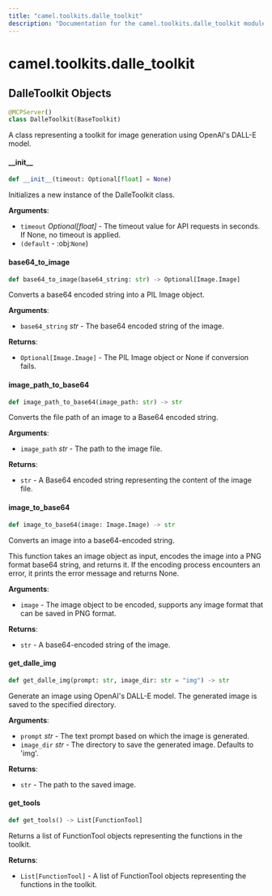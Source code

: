 ```yaml
---
title: "camel.toolkits.dalle_toolkit"
description: "Documentation for the camel.toolkits.dalle_toolkit module"
---
```


<a id="camel.toolkits.dalle_toolkit"></a>

# camel.toolkits.dalle\_toolkit

<a id="camel.toolkits.dalle_toolkit.DalleToolkit"></a>

## DalleToolkit Objects

```python
@MCPServer()
class DalleToolkit(BaseToolkit)
```

A class representing a toolkit for image generation using OpenAI's
DALL-E model.

<a id="camel.toolkits.dalle_toolkit.DalleToolkit.__init__"></a>

#### \_\_init\_\_

```python
def __init__(timeout: Optional[float] = None)
```

Initializes a new instance of the DalleToolkit class.

**Arguments**:

- `timeout` _Optional[float]_ - The timeout value for API requests
  in seconds. If None, no timeout is applied.
- `(default` - :obj:`None`)

<a id="camel.toolkits.dalle_toolkit.DalleToolkit.base64_to_image"></a>

#### base64\_to\_image

```python
def base64_to_image(base64_string: str) -> Optional[Image.Image]
```

Converts a base64 encoded string into a PIL Image object.

**Arguments**:

- `base64_string` _str_ - The base64 encoded string of the image.
  

**Returns**:

- `Optional[Image.Image]` - The PIL Image object or None if conversion
  fails.

<a id="camel.toolkits.dalle_toolkit.DalleToolkit.image_path_to_base64"></a>

#### image\_path\_to\_base64

```python
def image_path_to_base64(image_path: str) -> str
```

Converts the file path of an image to a Base64 encoded string.

**Arguments**:

- `image_path` _str_ - The path to the image file.
  

**Returns**:

- `str` - A Base64 encoded string representing the content of the image
  file.

<a id="camel.toolkits.dalle_toolkit.DalleToolkit.image_to_base64"></a>

#### image\_to\_base64

```python
def image_to_base64(image: Image.Image) -> str
```

Converts an image into a base64-encoded string.

This function takes an image object as input, encodes the image into a
PNG format base64 string, and returns it.
If the encoding process encounters an error, it prints the error
message and returns None.

**Arguments**:

- `image` - The image object to be encoded, supports any image format
  that can be saved in PNG format.
  

**Returns**:

- `str` - A base64-encoded string of the image.

<a id="camel.toolkits.dalle_toolkit.DalleToolkit.get_dalle_img"></a>

#### get\_dalle\_img

```python
def get_dalle_img(prompt: str, image_dir: str = "img") -> str
```

Generate an image using OpenAI's DALL-E model.
The generated image is saved to the specified directory.

**Arguments**:

- `prompt` _str_ - The text prompt based on which the image is
  generated.
- `image_dir` _str_ - The directory to save the generated image.
  Defaults to 'img'.
  

**Returns**:

- `str` - The path to the saved image.

<a id="camel.toolkits.dalle_toolkit.DalleToolkit.get_tools"></a>

#### get\_tools

```python
def get_tools() -> List[FunctionTool]
```

Returns a list of FunctionTool objects representing the
functions in the toolkit.

**Returns**:

- `List[FunctionTool]` - A list of FunctionTool objects
  representing the functions in the toolkit.

